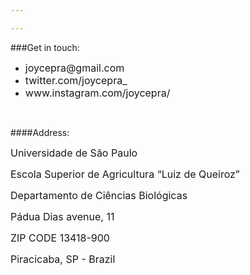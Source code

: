 ```yaml
---

---
```


###Get in touch:

* <font size="3">joycepra@gmail.com</font>
* <font size="3">twitter.com/joycepra_</font>
* <font size="3">www.instagram.com/joycepra/</font>

<br>

####Address:

<font size="3">Universidade de São Paulo</font>

<font size="3">Escola Superior de Agricultura "Luiz de Queiroz"</font>

<font size="3">Departamento de Ciências Biológicas</font>

<font size="3">Pádua Dias avenue, 11</font>

<font size="3">ZIP CODE 13418-900</font>

<font size="3">Piracicaba, SP - Brazil</font>